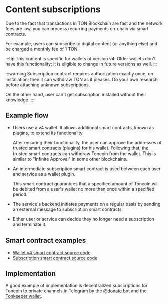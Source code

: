 
# Content subscriptions

Due to the fact that transactions in TON Blockchain are fast and the network fees are low, you can process recurring payments on-chain via smart contracts.

For example, users can subscribe to digital content (or anything else) and be charged a monthly fee of 1 TON.

:::tip
This content is specific for wallets of version v4. Older wallets don't have this functionality; it is eligible to change in future versions as well.
:::

:::warning
Subscription contract requires authorization exactly once, on installation; then it can withdraw TON as it pleases. Do your own research before attaching unknown subscriptions.

On the other hand, user can't get subscription installed without their knowledge.
:::

## Example flow

* Users use a v4 wallet. It allows additional smart contracts, known as plugins, to extend its functionality.

  After ensuring their functionality, the user can approve the addresses of trusted smart contracts (plugins) for his wallet. Following that, the trusted smart contracts can withdraw Toncoin from the wallet. This is similar to "Infinite Approval" in some other blockchains.

* An intermediate subscription smart contract is used between each user and service as a wallet plugin.

  This smart contract guarantees that a specified amount of Toncoin will be debited from a user's wallet no more than once within a specified period.

* The service's backend initiates payments on a regular basis by sending an external message to subscription smart contracts.

* Either user or service can decide they no longer need a subscription and terminate it.

## Smart contract examples

* [Wallet v4 smart contract source code](https://github.com/ton-blockchain/wallet-contract/blob/main/func/wallet-v4-code.fc)
* [Subscription smart contract source code](https://github.com/ton-blockchain/wallet-contract/blob/main/func/simple-subscription-plugin.fc)

## Implementation

A good example of implementation is decentralized subscriptions for Toncoin to private channels in Telegram by the [@donate](https://t.me/donate) bot and the [Tonkeeper wallet](https://tonkeeper.com).

<Feedback />
